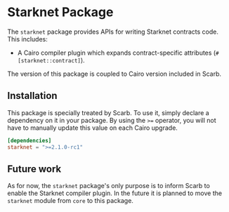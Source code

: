 # Starknet Package

The `starknet` package provides APIs for writing Starknet contracts code.
This includes:

- A Cairo compiler plugin which expands contract-specific attributes (`#[starknet::contract]`).

The version of this package is coupled to Cairo version included in Scarb.

## Installation

This package is specially treated by Scarb.
To use it, simply declare a dependency on it in your package.
By using the `>=` operator, you will not have to manually update this value on each Cairo upgrade.

```toml copy
[dependencies]
starknet = ">=2.1.0-rc1"
```

## Future work

As for now, the `starknet` package's only purpose is to inform Scarb to enable the Starknet compiler plugin.
In the future it is planned to move the `starknet` module from `core` to this package.

